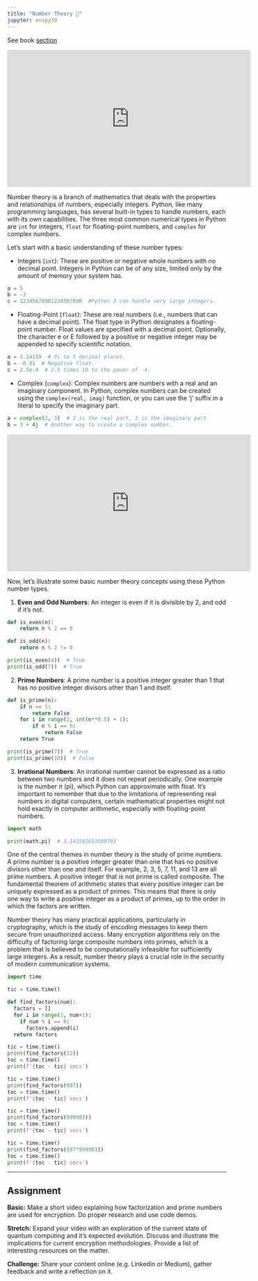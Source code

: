 ```yaml
---
title: "Number Theory 🤔"
jupyter: envpy39
---
```


See book [section](https://learning.oreilly.com/library/view/essential-math-for/9781098102920/ch01.html#idm45252818933376){target="_blank"}

```{=html}
<div class="ratio ratio-16x9 m-5 w-75">
<iframe width="560" height="315" src="https://www.youtube.com/embed/-QHff5pRdM8" title="YouTube video player" frameborder="0" allow="accelerometer; autoplay; clipboard-write; encrypted-media; gyroscope; picture-in-picture; web-share" allowfullscreen>

</iframe>
</div>
```
Number theory is a branch of mathematics that deals with the properties and relationships of numbers, especially integers. Python, like many programming languages, has several built-in types to handle numbers, each with its own capabilities. The three most common numerical types in Python are `int` for integers, `float` for floating-point numbers, and `complex` for complex numbers.

Let's start with a basic understanding of these number types:

-   Integers (`int`): These are positive or negative whole numbers with no decimal point. Integers in Python can be of any size, limited only by the amount of memory your system has.

```python
a = 5
b = -3
c = 12345678901234567890  #Python 3 can handle very large integers.
```

-   Floating-Point (`float`): These are real numbers (i.e., numbers that can have a decimal point). The float type in Python designates a floating-point number. Float values are specified with a decimal point. Optionally, the character e or E followed by a positive or negative integer may be appended to specify scientific notation.

```python
a = 3.14159  # Pi to 5 decimal places.
b = -0.01  # Negative float.
c = 2.5e-4  # 2.5 times 10 to the power of -4.
```

-   Complex (`complex`): Complex numbers are numbers with a real and an imaginary component. In Python, complex numbers can be created using the `complex(real, imag)` function, or you can use the 'j' suffix in a literal to specify the imaginary part.

```python
a = complex(2, 3)  # 2 is the real part, 3 is the imaginary part.
b = 3 + 4j  # Another way to create a complex number.
```


```{=html}
<div class="ratio ratio-16x9 m-5 w-75">
<iframe width="560" height="315" src="https://www.youtube.com/embed/muBmJWOdoOA" title="YouTube video player" frameborder="0" allow="accelerometer; autoplay; clipboard-write; encrypted-media; gyroscope; picture-in-picture; web-share" allowfullscreen>

</iframe>
</div>
```

Now, let's illustrate some basic number theory concepts using these Python number types.

1.  **Even and Odd Numbers**: An integer is even if it is divisible by 2, and odd if it's not.

```python
def is_even(n):
    return n % 2 == 0

def is_odd(n):
    return n % 2 != 0

print(is_even(4))  # True
print(is_odd(7))  # True
```

2.  **Prime Numbers**: A prime number is a positive integer greater than 1 that has no positive integer divisors other than 1 and itself.

```python
def is_prime(n):
    if n <= 1:
        return False
    for i in range(2, int(n**0.5) + 1):
        if n % i == 0:
            return False
    return True

print(is_prime(7))  # True
print(is_prime(10))  # False
```

3.  **Irrational Numbers**: An irrational number cannot be expressed as a ratio between two numbers and it does not repeat periodically. One example is the number $\pi$ (pi), which Python can approximate with float. It's important to remember that due to the limitations of representing real numbers in digital computers, certain mathematical properties might not hold exactly in computer arithmetic, especially with floating-point numbers.

```python
import math

print(math.pi)  # 3.141592653589793
```

One of the central themes in number theory is the study of prime numbers. A prime number is a positive integer greater than one that has no positive divisors other than one and itself. For example, 2, 3, 5, 7, 11, and 13 are all prime numbers. A positive integer that is not prime is called composite. The fundamental theorem of arithmetic states that every positive integer can be uniquely expressed as a product of primes. This means that there is only one way to write a positive integer as a product of primes, up to the order in which the factors are written.

Number theory has many practical applications, particularly in cryptography, which is the study of encoding messages to keep them secure from unauthorized access. Many encryption algorithms rely on the difficulty of factoring large composite numbers into primes, which is a problem that is believed to be computationally infeasible for sufficiently large integers. As a result, number theory plays a crucial role in the security of modern communication systems.

```python
import time

tic = time.time()

def find_factors(num): 
  factors = []
  for i in range(1, num+1):
    if num % i == 0:
      factors.append(i) 
  return factors

tic = time.time()
print(find_factors(12)) 
toc = time.time()
print(f'{toc - tic} secs')

tic = time.time()
print(find_factors(997)) 
toc = time.time()
print(f'{toc - tic} secs')

tic = time.time()
print(find_factors(999983)) 
toc = time.time()
print(f'{toc - tic} secs')

tic = time.time()
print(find_factors(997*999983)) 
toc = time.time()
print(f'{toc - tic} secs')
```

------------------------------------------------------------------------

## Assignment {.unnumbered}

**Basic:** Make a short video explaining how factorization and prime numbers are used for encryption. Do proper research and use code demos.

**Stretch:** Expand your video with an exploration of the current state of quantum computing and it's expected evolution. Discuss and illustrate the implications for current encryption methodologies. Provide a list of interesting resources on the matter.

**Challenge:** Share your content online (e.g. Linkedin or Medium), gather feedback and write a reflection on it.
